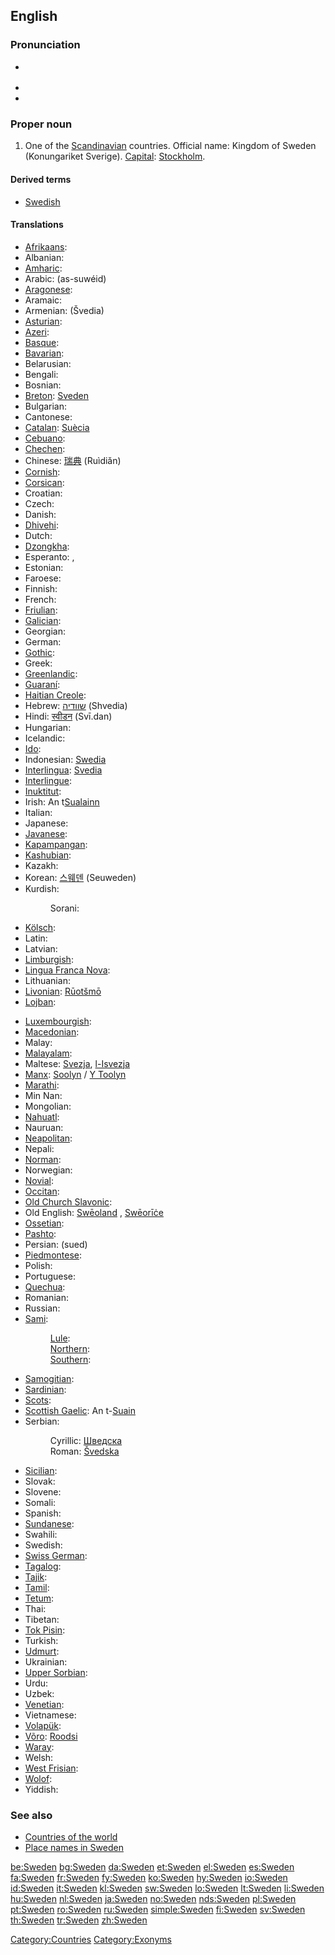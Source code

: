 ==English==
{{wikipedia}}

===Pronunciation===
* {{a|UK|US}} {{IPA|/ˈswi.dən/}}
* {{audio|en-us-Sweden.ogg|Audio (US)}}
* {{rhymes|iːdən}}

===Proper noun===
{{en-proper noun}}

# One of the [[Scandinavian]] countries. Official name: Kingdom of Sweden (Konungariket Sverige). [[capital|Capital]]: [[Stockholm]].

====Derived terms====
* [[Swedish]]

====Translations====
{{trans-top|Scandinavian country}}
* [[Afrikaans]]: {{t-|af|Swede|xs=Afrikaans}}
* Albanian: {{t+|sq|Suedia|xs=Albanian}}
* [[Amharic]]: {{t-|am|ስዊድን|xs=Amharic}}
* Arabic: {{Arab|[[السويد]]}} (as-suwéid)
* [[Aragonese]]: {{t-|an|Suezia|xs=Aragonese}}
* Aramaic: {{tø|arc|ܣܘܝܕ|sc=Syrc}}
* Armenian: {{t+|hy|Շվեդիա|sc=Hayeren|xs=Armenian}} (Švedia)
* [[Asturian]]: {{t-|ast|Suecia|xs=Asturian}}
* [[Azeri]]: {{t+|az|İsveç|xs=Azeri}}
* [[Basque]]: {{t-|eu|Suedia|xs=Basque}}
* [[Bavarian]]: {{tø|bar|Schwen}}
* Belarusian: {{t-|be|Швецыя|sc=Cyrl|xs=Belarusian}}
* Bengali: {{t-|bn|সুইডেন|sc=Beng|xs=Bengali}}
* Bosnian: {{t-|bs|Švedska|f}}
* [[Breton]]: [[Sveden]]
* Bulgarian: {{t+|bg|Швеция|sc=Cyrl}}
* Cantonese: {{tø|yue|瑞典|sc=Hani|xs=Cantonese}}
* [[Catalan]]: [[Suècia]] {{f}}
* [[Cebuano]]: {{tø|ceb|Sweden|xs=Cebuano}}
* [[Chechen]]: {{tø|ce|Швеци|sc=Cyrl|xs=Chechen}}
* Chinese: [[瑞典]] (Ruìdiǎn)
* [[Cornish]]: {{t-|kw|Swedherwyk|xs=Cornish}}
* [[Corsican]]: {{t-|co|Svezia|xs=Corsican}}
* Croatian: {{t-|hr|Švedska|f|alt=Švȅdskā}}
* Czech: {{t+|cs|Švédsko|n}}
* Danish: {{t+|da|Sverige}}
* [[Dhivehi]]: {{t-|dv|ސުވިޑެން|xs=Divehi}}
* Dutch: {{t+|nl|Zweden}}
* [[Dzongkha]]: {{t-|dz|སུའི་ཌན་|xs=Dzongkha}}
* Esperanto: {{t-|eo|Svedio|xs=Esperanto}}, {{t-|eo|Svedujo|xs=Esperanto}}
* Estonian: {{t+|et|Rootsi}}
* Faroese: {{t-|fo|Svøríki|n|xs=Faroese}}
* Finnish: {{t+|fi|Ruotsi}}
* French: {{t+|fr|Suède|f}}
* [[Friulian]]: {{tø|fur|Svezie|xs=Friulian}}
* [[Galician]]: {{t+|gl|Suecia|xs=Galician}}
* Georgian: {{t-|ka|შვედეთი|xs=Georgian}}
* German: {{t+|de|Schweden|n}}
* [[Gothic]]: {{tø|got|𐍃𐍅𐌴𐌰𐍂𐌴𐌹𐌺𐌹|xs=Gothic}}
* Greek: {{t+|el|Σουηδία|f|tr=Souidía|sc=Grek}}
* [[Greenlandic]]: {{t+|kl|Sverige|xs=Greenlandic}}
* [[Guaraní]]: {{t-|gn|Suesia|xs=Guaraní}}
* [[Haitian Creole]]: {{tø|ht|Syèd|xs=Haitian Creole}}
* Hebrew: [[שוודיה]] (Shvedia)
* Hindi: [[स्वीडन]] (Svī.dan)
* Hungarian: {{t+|hu|Svédország}}
* Icelandic: {{t+|is|Svíþjóð|f}}
* [[Ido]]: {{t+|io|Suedia|xs=Ido}}
* Indonesian: [[Swedia]]
* [[Interlingua]]: [[Svedia]]
* [[Interlingue]]: {{t-|ie|Svedia|xs=Interlingue}}
* [[Inuktitut]]: {{t-|iu|ᔅᕗᕆᑭ/Svuriki|xs=Inuktitut}}
* Irish: An t[[Sualainn]] {{f}}
* Italian: {{t+|it|Svezia|f}}
* Japanese: {{t+|ja|スウェーデン|tr=Suwēden|sc=Jpan}}
* [[Javanese]]: {{t-|jv|Swedia|xs=Javanese}}
* [[Kapampangan]]: {{tø|pam|Sweden|xs=Kapampangan}}
* [[Kashubian]]: {{t-|csb|Szwedzkô|xs=Kashubian}}
* Kazakh: {{t-|kk|Швеция|sc=Cyrl|xs=Kazakh}}
* Korean: [[스웨덴]] (Seuweden)
* Kurdish:
*: Sorani: {{t|ku|سوید|tr=sweed|sc=ku-Arab}}
* [[Kölsch]]: {{tø|ksh|Shvede|xs=Kölsch}}
* Latin: {{t+|la|Suecia}}
* Latvian: {{t+|lv|Zviedrija|f|xs=Latvian}}
* [[Limburgish]]: {{t-|li|Zwaede|xs=Limburgish}}
* [[Lingua Franca Nova]]: {{tø|lfn|Sveria}}
* Lithuanian: {{t+|lt|Švedija|xs=Lithuanian}}
* [[Livonian]]: [[Rūotšmō]]
* [[Lojban]]: {{t-|jbo|suis|xs=Lojban}}
{{trans-mid}}
* [[Luxembourgish]]: {{t-|lb|Schweden|xs=Luxembourgish}}
* [[Macedonian]]: {{t+|mk|Шведска|sc=Cyrl|xs=Macedonian}}
* Malay: {{t-|ms|Sweden|xs=Malay}}
* [[Malayalam]]: {{t-|ml|സ്വീഡന്‍|xs=Malayalam}}
* Maltese: [[Svezja]], [[l-Isvezja]]
* [[Manx]]: [[Soolyn]] / [[Y Toolyn]]
* [[Marathi]]: {{t-|mr|स्वीडन|sc=Deva|xs=Marathi}}
* Min Nan: {{t-|nan|Sverige|xs=Min Nan}}
* Mongolian: {{t-|mn|Швед|sc=Cyrl|xs=Mongolian}}
* [[Nahuatl]]: {{t-|nah|Suecatlān|xs=Nahuatl}}
* Nauruan: {{t-|na|Sweden|xs=Nauruan}}
* [[Neapolitan]]: {{tø|nap|Sguezia|xs=Neapolitan}}
* Nepali: {{t-|ne|स्वीडेन|sc=Deva|xs=Nepali}}
* [[Norman]]: {{tø|nrm|Suède|xs=Norman}}
* Norwegian: {{t+|no|Sverige}}
* [[Novial]]: {{tø|nov|Suedia|xs=Novial}}
* [[Occitan]]: {{t-|oc|Suècia|xs=Occitan}}
* [[Old Church Slavonic]]: {{tø|cu|Свеньско|sc=Cyrl|xs=Old Church Slavonic}}
* Old English: [[Sweoland|Swēoland]] {{n}}, [[Sweorice|Swēorīċe]] {{n}}
* [[Ossetian]]: {{tø|os|Швеци|sc=Cyrl|xs=Ossetian}}
* [[Pashto]]: {{t-|ps|سويډن|sc=Arab|xs=Pashto}}
* Persian: {{fa-Arab|[[سوئد]]}} (sued)
* [[Piedmontese]]: {{tø|pms|Svessia|xs=Piedmontese}}
* Polish: {{t+|pl|Szwecja|f}}
* Portuguese: {{t+|pt|Suécia|f}}
* [[Quechua]]: {{t-|qu|Suysya|xs=Quechua}}
* Romanian: {{t+|ro|Suedia|f}}
* Russian: {{t+|ru|Швеция|f|tr=Švétsija|sc=Cyrl}}
* [[Sami]]:
*: [[Lule Sami|Lule]]: {{tø|smj|Svierik}}
*: [[Northern Sami|Northern]]: {{tø|se|Ruoŧŧa}}
*: [[Southern Sami|Southern]]: {{tø|sma|Sveerje}}
* [[Samogitian]]: {{tø|bat-smg|Švedėjė}}
* [[Sardinian]]: {{tø|sc|Isvetzia|xs=Sardinian}}
* [[Scots]]: {{tø|sco|Swaden|xs=Scots}}
* [[Scottish Gaelic]]: An t-[[Suain]]
* Serbian:
*: Cyrillic: [[Шведска#Serbian|Шведска]] {{f}}
*: Roman: [[Švedska#Serbian|Švedska]] {{f}}
* [[Sicilian]]: {{t-|scn|Svezzia|xs=Sicilian}}
* Slovak: {{t-|sk|Švédsko}}
* Slovene: {{t+|sl|Švedska|f}}
* Somali: {{t-|so|Sweden|xs=Somali}}
* Spanish: {{t+|es|Suecia|f}}
* [[Sundanese]]: {{t-|su|Swédia|xs=Sundanese}}
* Swahili: {{t-|sw|Uswidi|xs=Swahili}}
* Swedish: {{t+|sv|Sverige}}
* [[Swiss German]]: {{tø|gsw|Schweden|n|xs=Alemannic German}}
* [[Tagalog]]: {{t-|tl|Sweden|xs=Tagalog}}
* [[Tajik]]: {{t-|tg|Шветсия|sc=Cyrl|xs=Tajik}}
* [[Tamil]]: {{t-|ta|சுவீடன்|xs=Tamil}}
* [[Tetum]]: {{tø|tet|Suésia|xs=Tetum}}
* Thai: {{t-|th|ประเทศสวีเดน|xs=Thai}}
* Tibetan: {{tø|bo|སི་ཝེ་དེན|xs=Tibetan}}
* [[Tok Pisin]]: {{t-|tpi|Suwidan|xs=Tok Pisin}}
* Turkish: {{t+|tr|İsveç}}
* [[Udmurt]]: {{tø|udm|Швеция|sc=Cyrl|xs=Udmurt}}
* Ukrainian: {{t-|uk|Швеція|sc=Cyrl|xs=Ukrainian}}
* [[Upper Sorbian]]: {{tø|hsb|Šwedska|xs=Upper Sorbian}}
* Urdu: {{t-|ur|سویڈن|sc=ur-Arab|xs=Urdu}}
* Uzbek: {{t-|uz|Shvetsiya|xs=Uzbek}}
* [[Venetian]]: {{tø|vec|Svezsia|xs=Venetian}}
* Vietnamese: {{t-|vi|Thụy Điển|xs=Vietnamese}}
* [[Volapük]]: {{t+|vo|Svedän|xs=Volapük}}
* [[Võro]]: [[Roodsi]]
* [[Waray]]: {{tø|war|Suecia}}
* Welsh: {{t-|cy|Sweden|xs=Welsh}}
* [[West Frisian]]: {{t+|fy|Sweden|xs=West Frisian}}
* [[Wolof]]: {{t-|wo|Suweed|xs=Wolof}}
* Yiddish: {{t-|yi|שוועדן|sc=Hebr|xs=Yiddish}}
{{trans-bottom}}

===See also===
* [[Appendix:Countries of the world|Countries of the world]]
* [[Appendix:Place names in Sweden|Place names in Sweden]]

[[Category:Countries]]
[[Category:Exonyms]]

[[be:Sweden]]
[[bg:Sweden]]
[[da:Sweden]]
[[et:Sweden]]
[[el:Sweden]]
[[es:Sweden]]
[[fa:Sweden]]
[[fr:Sweden]]
[[fy:Sweden]]
[[ko:Sweden]]
[[hy:Sweden]]
[[io:Sweden]]
[[id:Sweden]]
[[it:Sweden]]
[[kl:Sweden]]
[[sw:Sweden]]
[[lo:Sweden]]
[[lt:Sweden]]
[[li:Sweden]]
[[hu:Sweden]]
[[nl:Sweden]]
[[ja:Sweden]]
[[no:Sweden]]
[[nds:Sweden]]
[[pl:Sweden]]
[[pt:Sweden]]
[[ro:Sweden]]
[[ru:Sweden]]
[[simple:Sweden]]
[[fi:Sweden]]
[[sv:Sweden]]
[[th:Sweden]]
[[tr:Sweden]]
[[zh:Sweden]]